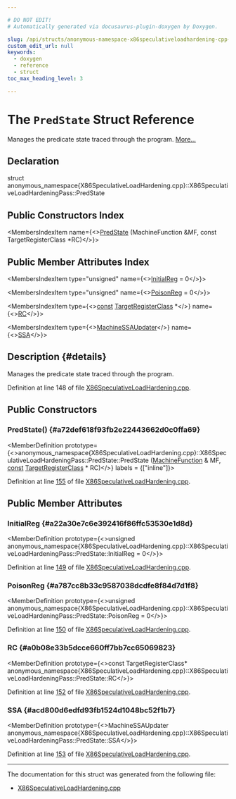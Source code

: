 ```yaml
---

# DO NOT EDIT!
# Automatically generated via docusaurus-plugin-doxygen by Doxygen.

slug: /api/structs/anonymous-namespace-x86speculativeloadhardening-cpp-/x86speculativeloadhardeningpass/predstate
custom_edit_url: null
keywords:
  - doxygen
  - reference
  - struct
toc_max_heading_level: 3

---
```





# The `PredState` Struct Reference

<DoxygenPage pluginConfig={pluginConfig}>

Manages the predicate state traced through the program. <a href="#details">More...</a>

## Declaration

<CodeBlock>struct anonymous_namespace{X86SpeculativeLoadHardening.cpp}::X86SpeculativeLoadHardeningPass::PredState</CodeBlock>

## Public Constructors Index

<MembersIndex>

<MembersIndexItem
  name={<><a href="#a72def618f93fb2e22443662d0c0ffa69">PredState</a> (MachineFunction &amp;MF, const TargetRegisterClass &#42;RC)</>}>
</MembersIndexItem>

</MembersIndex>

## Public Member Attributes Index

<MembersIndex>

<MembersIndexItem
  type="unsigned"
  name={<><a href="#a22a30e7c6e392416f86ffc53530e1d8d">InitialReg</a> = 0</>}>
</MembersIndexItem>

<MembersIndexItem
  type="unsigned"
  name={<><a href="#a787cc8b33c9587038dcdfe8f84d7d1f8">PoisonReg</a> = 0</>}>
</MembersIndexItem>

<MembersIndexItem
  type={<><a href="/docs/api/files/lib/lib/target/lib/target/aarch64/aarch64promoteconstant-cpp/#a90f8350fecae261c25be85d38b451bff">const</a> <a href="/docs/api/classes/llvm/targetregisterclass">TargetRegisterClass</a> &#42;</>}
  name={<><a href="#a0b08e33b5dcce660ff7bb7cc65069823">RC</a></>}>
</MembersIndexItem>

<MembersIndexItem
  type={<><a href="/docs/api/classes/llvm/machinessaupdater">MachineSSAUpdater</a></>}
  name={<><a href="#acd800d6edfd93fb1524d1048bc52f1b7">SSA</a></>}>
</MembersIndexItem>

</MembersIndex>

## Description {#details}

Manages the predicate state traced through the program.

Definition at line 148 of file <a href="/docs/api/files/lib/lib/target/lib/target/x86/x86speculativeloadhardening-cpp">X86SpeculativeLoadHardening.cpp</a>.

<SectionDefinition>

## Public Constructors

### PredState() {#a72def618f93fb2e22443662d0c0ffa69}

<MemberDefinition
  prototype={<>anonymous&#95;namespace&#123;X86SpeculativeLoadHardening.cpp&#125;::X86SpeculativeLoadHardeningPass::PredState::PredState (<a href="/docs/api/classes/llvm/machinefunction">MachineFunction</a> &amp; MF, <a href="/docs/api/files/lib/lib/target/lib/target/aarch64/aarch64promoteconstant-cpp/#a90f8350fecae261c25be85d38b451bff">const</a> <a href="/docs/api/classes/llvm/targetregisterclass">TargetRegisterClass</a> &#42; RC)</>}
  labels = {["inline"]}>

Definition at line <a href="/docs/api/files/lib/lib/target/lib/target/x86/x86speculativeloadhardening-cpp/#l00155">155</a> of file <a href="/docs/api/files/lib/lib/target/lib/target/x86/x86speculativeloadhardening-cpp">X86SpeculativeLoadHardening.cpp</a>.
</MemberDefinition>

</SectionDefinition>

<SectionDefinition>

## Public Member Attributes

### InitialReg {#a22a30e7c6e392416f86ffc53530e1d8d}

<MemberDefinition
  prototype={<>unsigned anonymous&#95;namespace&#123;X86SpeculativeLoadHardening.cpp&#125;::X86SpeculativeLoadHardeningPass::PredState::InitialReg = 0</>}>

Definition at line <a href="/docs/api/files/lib/lib/target/lib/target/x86/x86speculativeloadhardening-cpp/#l00149">149</a> of file <a href="/docs/api/files/lib/lib/target/lib/target/x86/x86speculativeloadhardening-cpp">X86SpeculativeLoadHardening.cpp</a>.
</MemberDefinition>

### PoisonReg {#a787cc8b33c9587038dcdfe8f84d7d1f8}

<MemberDefinition
  prototype={<>unsigned anonymous&#95;namespace&#123;X86SpeculativeLoadHardening.cpp&#125;::X86SpeculativeLoadHardeningPass::PredState::PoisonReg = 0</>}>

Definition at line <a href="/docs/api/files/lib/lib/target/lib/target/x86/x86speculativeloadhardening-cpp/#l00150">150</a> of file <a href="/docs/api/files/lib/lib/target/lib/target/x86/x86speculativeloadhardening-cpp">X86SpeculativeLoadHardening.cpp</a>.
</MemberDefinition>

### RC {#a0b08e33b5dcce660ff7bb7cc65069823}

<MemberDefinition
  prototype={<>const TargetRegisterClass&#42; anonymous&#95;namespace&#123;X86SpeculativeLoadHardening.cpp&#125;::X86SpeculativeLoadHardeningPass::PredState::RC</>}>

Definition at line <a href="/docs/api/files/lib/lib/target/lib/target/x86/x86speculativeloadhardening-cpp/#l00152">152</a> of file <a href="/docs/api/files/lib/lib/target/lib/target/x86/x86speculativeloadhardening-cpp">X86SpeculativeLoadHardening.cpp</a>.
</MemberDefinition>

### SSA {#acd800d6edfd93fb1524d1048bc52f1b7}

<MemberDefinition
  prototype={<>MachineSSAUpdater anonymous&#95;namespace&#123;X86SpeculativeLoadHardening.cpp&#125;::X86SpeculativeLoadHardeningPass::PredState::SSA</>}>

Definition at line <a href="/docs/api/files/lib/lib/target/lib/target/x86/x86speculativeloadhardening-cpp/#l00153">153</a> of file <a href="/docs/api/files/lib/lib/target/lib/target/x86/x86speculativeloadhardening-cpp">X86SpeculativeLoadHardening.cpp</a>.
</MemberDefinition>

</SectionDefinition>

<hr/>

The documentation for this struct was generated from the following file:

<ul>
<li><a href="/docs/api/files/lib/lib/target/lib/target/x86/x86speculativeloadhardening-cpp">X86SpeculativeLoadHardening.cpp</a></li>
</ul>

</DoxygenPage>
